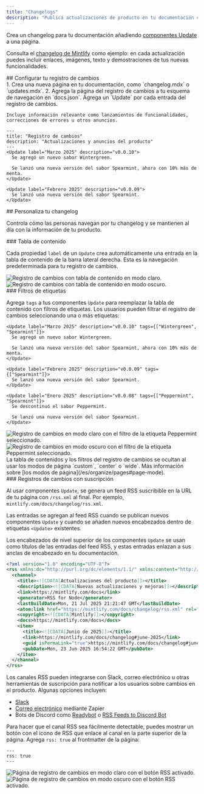 ```yaml
---
title: "Changelogs"
description: "Publica actualizaciones de producto en tu documentación con un feed RSS al que los usuarios pueden suscribirse"
---
```


Crea un changelog para tu documentación añadiendo [componentes Update](/es/components/update) a una página.

Consulta el [changelog de Mintlify](/es/changelog) como ejemplo: en cada actualización puedes incluir enlaces, imágenes, texto y demostraciones de tus nuevas funcionalidades.

<div id="setting-up-your-changelog">
  ## Configurar tu registro de cambios
</div>

<Steps>
  <Step title="Crear una página para tu registro de cambios">
    1. Crea una nueva página en tu documentación, como `changelog.mdx` o `updates.mdx`.
    2. Agrega la página del registro de cambios a tu esquema de navegación en `docs.json`.
  </Step>

  <Step title="Agregar componentes Update a tu registro de cambios">
    Agrega un `Update` por cada entrada del registro de cambios.

    Incluye información relevante como lanzamientos de funcionalidades, correcciones de errores u otros anuncios.
  </Step>
</Steps>

```mdx Example changelog.mdx
---
title: "Registro de cambios"
description: "Actualizaciones y anuncios del producto"
---
<Update label="Marzo 2025" description="v0.0.10">
  Se agregó un nuevo sabor Wintergreen.

  Se lanzó una nueva versión del sabor Spearmint, ahora con 10% más de menta.
</Update>

<Update label="Febrero 2025" description="v0.0.09">
  Se lanzó una nueva versión del sabor Spearmint.
</Update>
```

<div id="customizing-your-changelog">
  ## Personaliza tu changelog
</div>

Controla cómo las personas navegan por tu changelog y se mantienen al día con la información de tu producto.

<div id="table-of-contents">
  ### Tabla de contenido
</div>

Cada propiedad `label` de un `Update` crea automáticamente una entrada en la tabla de contenido de la barra lateral derecha. Esta es la navegación predeterminada para tu registro de cambios.

<Frame>
  <img src="/images/changelog-toc-light.png" alt="Registro de cambios con tabla de contenido en modo claro." className="block dark:hidden" />

  <img src="/images/changelog-toc-dark.png" alt="Registro de cambios con tabla de contenido en modo oscuro." className="hidden dark:block" />
</Frame>

<div id="tag-filters">
  ### Filtros de etiquetas
</div>

Agrega `tags` a tus componentes `Update` para reemplazar la tabla de contenido con filtros de etiquetas. Los usuarios pueden filtrar el registro de cambios seleccionando una o más etiquetas:

```mdx Tag filters example wrap
<Update label="Marzo 2025" description="v0.0.10" tags={["Wintergreen", "Spearmint"]}>
  Se agregó un nuevo sabor Wintergreen.

  Se lanzó una nueva versión del sabor Spearmint, ahora con 10% más de menta.
</Update>

<Update label="Febrero 2025" description="v0.0.09" tags={["Spearmint"]}>
  Se lanzó una nueva versión del sabor Spearmint.
</Update>

<Update label="Enero 2025" description="v0.0.08" tags={["Peppermint", "Spearmint"]}>
  Se descontinuó el sabor Peppermint.

  Se lanzó una nueva versión del sabor Spearmint.
</Update>
```

<Frame>
  <img src="/images/changelog-filters-light.png" alt="Registro de cambios en modo claro con el filtro de la etiqueta Peppermint seleccionado." className="block dark:hidden" />

  <img src="/images/changelog-filters-dark.png" alt="Registro de cambios en modo oscuro con el filtro de la etiqueta Peppermint seleccionado." className="hidden dark:block" />
</Frame>

<Tip>
  La tabla de contenidos y los filtros del registro de cambios se ocultan al usar los modos de página `custom`, `center` o `wide`. Más información sobre [los modos de página](/es/organize/pages#page-mode).
</Tip>

<div id="subscribable-changelogs">
  ### Registros de cambios con suscripción
</div>

Al usar componentes `Update`, se genera un feed RSS suscribible en la URL de tu página con `/rss.xml` al final. Por ejemplo, `mintlify.com/docs/changelog/rss.xml`.

Las entradas se agregan al feed RSS cuando se publican nuevos componentes `Update` y cuando se añaden nuevos encabezados dentro de etiquetas `<Update>` existentes.

Los encabezados de nivel superior de los componentes `Update` se usan como títulos de las entradas del feed RSS, y estas entradas enlazan a sus anclas de encabezado en tu documentación.

```xml Example RSS feed
<?xml version="1.0" encoding="UTF-8"?>
<rss xmlns:dc="http://purl.org/dc/elements/1.1/" xmlns:content="http://purl.org/rss/1.0/modules/content/" xmlns:atom="http://www.w3.org/2005/Atom" version="2.0">
  <channel>
    <title><![CDATA[Actualizaciones del producto]]></title>
    <description><![CDATA[Nuevas actualizaciones y mejoras]]></description>
    <link>https://mintlify.com/docs</link>
    <generator>RSS for Node</generator>
    <lastBuildDate>Mon, 21 Jul 2025 21:21:47 GMT</lastBuildDate>
    <atom:link href="https://mintlify.com/docs/changelog/rss.xml" rel="self" type="application/rss+xml"/>
    <copyright><![CDATA[Mintlify]]></copyright>
    <docs>https://mintlify.com/docs</docs>
    <item>
      <title><![CDATA[Junio de 2025]]></title>
      <link>https://mintlify.com/docs/changelog#june-2025</link>
      <guid isPermaLink="true">https://mintlify.com/docs/changelog#june-2025</guid>
      <pubDate>Mon, 23 Jun 2025 16:54:22 GMT</pubDate>
    </item>
  </channel>
</rss>
```

Los canales RSS pueden integrarse con Slack, correo electrónico u otras herramientas de suscripción para notificar a los usuarios sobre cambios en el producto. Algunas opciones incluyen:

* [Slack](https://slack.com/help/articles/218688467-Add-RSS-feeds-to-Slack)
* [Correo electrónico](https://zapier.com/apps/email/integrations/rss/1441/send-new-rss-feed-entries-via-email) mediante Zapier
* Bots de Discord como [Readybot](https://readybot.io) o [RSS Feeds to Discord Bot](https://rss.app/en/bots/rssfeeds-discord-bot)

Para hacer que el canal RSS sea fácilmente detectable, puedes mostrar un botón con el ícono de RSS que enlace al canal en la parte superior de la página. Agrega `rss: true` al frontmatter de la página:

```mdx
---
rss: true
---
```

<Frame>
  <img src="/images/changelog-rss-button-light.png" alt="Página de registro de cambios en modo claro con el botón RSS activado." className="block dark:hidden" />

  <img src="/images/changelog-rss-button-dark.png" alt="Página de registro de cambios en modo oscuro con el botón RSS activado." className="hidden dark:block" />
</Frame>
